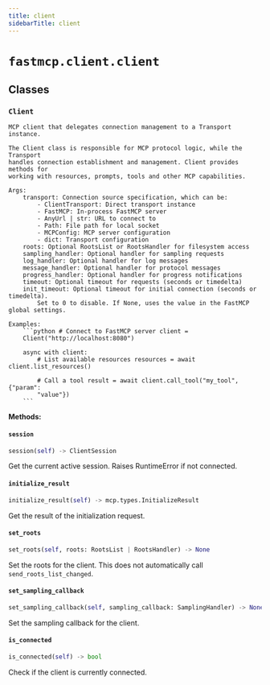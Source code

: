 ```yaml
---
title: client
sidebarTitle: client
---
```


# `fastmcp.client.client`

## Classes

### `Client`



    MCP client that delegates connection management to a Transport instance.

    The Client class is responsible for MCP protocol logic, while the Transport
    handles connection establishment and management. Client provides methods for
    working with resources, prompts, tools and other MCP capabilities.

    Args:
        transport: Connection source specification, which can be:
            - ClientTransport: Direct transport instance
            - FastMCP: In-process FastMCP server
            - AnyUrl | str: URL to connect to
            - Path: File path for local socket
            - MCPConfig: MCP server configuration
            - dict: Transport configuration
        roots: Optional RootsList or RootsHandler for filesystem access
        sampling_handler: Optional handler for sampling requests
        log_handler: Optional handler for log messages
        message_handler: Optional handler for protocol messages
        progress_handler: Optional handler for progress notifications
        timeout: Optional timeout for requests (seconds or timedelta)
        init_timeout: Optional timeout for initial connection (seconds or timedelta).
            Set to 0 to disable. If None, uses the value in the FastMCP global settings.

    Examples:
        ```python # Connect to FastMCP server client =
        Client("http://localhost:8080")

        async with client:
            # List available resources resources = await client.list_resources()

            # Call a tool result = await client.call_tool("my_tool", {"param":
            "value"})
        ```
    

**Methods:**

#### `session`

```python
session(self) -> ClientSession
```

Get the current active session. Raises RuntimeError if not connected.


#### `initialize_result`

```python
initialize_result(self) -> mcp.types.InitializeResult
```

Get the result of the initialization request.


#### `set_roots`

```python
set_roots(self, roots: RootsList | RootsHandler) -> None
```

Set the roots for the client. This does not automatically call `send_roots_list_changed`.


#### `set_sampling_callback`

```python
set_sampling_callback(self, sampling_callback: SamplingHandler) -> None
```

Set the sampling callback for the client.


#### `is_connected`

```python
is_connected(self) -> bool
```

Check if the client is currently connected.

